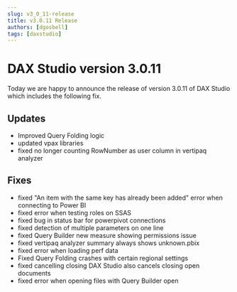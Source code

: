 ```yaml
---
slug: v3_0_11-release
title: v3.0.11 Release
authors: [dgosbell]
tags: [daxstudio]
---
```


# DAX Studio version 3.0.11

Today we are happy to announce the release of version 3.0.11 of DAX Studio which includes the following fix.
<!-- truncate -->
## Updates
* Improved Query Folding logic
* updated vpax libraries
* fixed <Issue id="1189"/> no longer counting RowNumber as user column in vertipaq analyzer

## Fixes
* fixed <Issue id="1200"/> "An item with the same key has already been added" error when connecting to Power BI 
* fixed <Issue id="1188"/> error when testing roles on SSAS
* fixed bug in status bar for powerpivot connections
* fixed <Issue id="1180"/> detection of multiple parameters on one line
* fixed <Issue id="1178"/> Query Builder new measure showing permissions issue
* fixed <Issue id="1172"/> vertipaq analyzer summary always shows unknown.pbix
* fixed <Issue id="1171"/> error when loading perf data
* Fixed Query Folding crashes with certain regional settings
* fixed <Issue id="1170"/> cancelling closing DAX Studio also cancels closing open documents
* fixed <Issue id="1169"/> error when opening files with Query Builder open